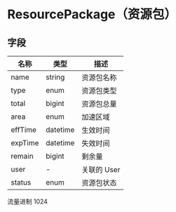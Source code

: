 # ResourcePackage（资源包）

## 字段

| 名称    | 类型     | 描述        |
| ------- | -------- | ----------- |
| name    | string   | 资源包名称  |
| type    | enum     | 资源包类型  |
| total   | bigint   | 资源包总量  |
| area    | enum     | 加速区域    |
| effTime | datetime | 生效时间    |
| expTime | datetime | 失效时间    |
| remain  | bigint   | 剩余量      |
| user    | -        | 关联的 User |
| status  | enum     | 资源包状态  |


流量进制 1024 

